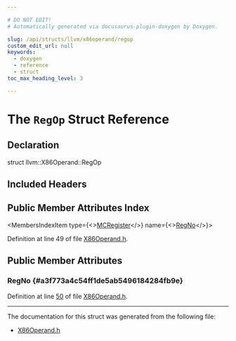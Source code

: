 ```yaml
---

# DO NOT EDIT!
# Automatically generated via docusaurus-plugin-doxygen by Doxygen.

slug: /api/structs/llvm/x86operand/regop
custom_edit_url: null
keywords:
  - doxygen
  - reference
  - struct
toc_max_heading_level: 3

---
```





# The `RegOp` Struct Reference

<DoxygenPage pluginConfig={pluginConfig}>



## Declaration

<CodeBlock>struct llvm::X86Operand::RegOp</CodeBlock>

## Included Headers

<IncludesList>
<IncludesListItem
  filePath="Target/X86/AsmParser/X86Operand.h"
  permalink="/docs/api/files/lib/lib/target/lib/target/x86/lib/target/x86/asmparser/x86operand-h"
  isLocal="true" />
</IncludesList>

## Public Member Attributes Index

<MembersIndex>

<MembersIndexItem
  type={<><a href="/docs/api/classes/llvm/mcregister">MCRegister</a></>}
  name={<><a href="#a3f773a4c54ff1de5ab5496184284fb9e">RegNo</a></>}>
</MembersIndexItem>

</MembersIndex>


Definition at line 49 of file <a href="/docs/api/files/lib/lib/target/lib/target/x86/lib/target/x86/asmparser/x86operand-h">X86Operand.h</a>.

<SectionDefinition>

## Public Member Attributes

### RegNo {#a3f773a4c54ff1de5ab5496184284fb9e}

<MemberDefinition
  prototype="MCRegister llvm::X86Operand::RegOp::RegNo">

Definition at line <a href="/docs/api/files/lib/lib/target/lib/target/x86/lib/target/x86/asmparser/x86operand-h/#l00050">50</a> of file <a href="/docs/api/files/lib/lib/target/lib/target/x86/lib/target/x86/asmparser/x86operand-h">X86Operand.h</a>.
</MemberDefinition>

</SectionDefinition>

<hr/>

The documentation for this struct was generated from the following file:

<ul>
<li><a href="/docs/api/files/lib/lib/target/lib/target/x86/lib/target/x86/asmparser/x86operand-h">X86Operand.h</a></li>
</ul>

</DoxygenPage>
